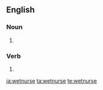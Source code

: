 ==English==

===Noun===
{{en-noun}}

# {{alternative spelling of|wet nurse|lang=en}} 

===Verb===
{{en-verb|wetnurses|wetnursing|wetnursed}}

# {{alternative spelling of|wet nurse|lang=en}}

[[ja:wetnurse]]
[[ta:wetnurse]]
[[te:wetnurse]]